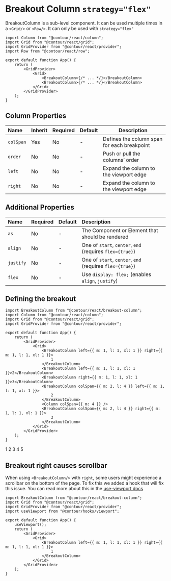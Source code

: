 
<Meta title="Docs/Components/Breakout Column" />

# Breakout Column `strategy="flex"`

BreakoutColumn is a sub-level component. It can be used multiple times in a `<Grid/>` or `<Row/>`.
It can only be used with `strategy="flex"`

```tsx
import Column from "@contour/react/column";
import Grid from "@contour/react/grid";
import GridProvider from "@contour/react/provider";
import Row from "@contour/react/row";

export default function App() {
	return (
		<GridProvider>
			<Grid>
				<BreakoutColumn>{/* ... */}</BreakoutColumn>
				<BreakoutColumn>{/* ... */}</BreakoutColumn>
			</Grid>
		</GridProvider>
	);
}
```

## Column Properties

| Name      | Inherit | Required | Default | Description                                 |
| :-------- | :------ | :------- | :------ | ------------------------------------------- |
| `colSpan` | Yes     | No       | -       | Defines the column span for each breakpoint |
| `order`   | No      | No       | -       | Push or pull the columns’ order             |
| `left`    | No      | No       | -       | Expand the column to the viewport edge      |
| `right`   | No      | No       | -       | Expand the column to the viewport edge      |

## Additional Properties

| Name      | Required | Default | Description                                              |
| :-------- | :------- | :------ | :------------------------------------------------------- |
| `as`      | No       | -       | The Component or Element that should be rendered         |
| `align`   | No       | -       | One of `start`, `center`, `end` (requires `flex={true}`) |
| `justify` | No       | -       | One of `start`, `center`, `end` (requires `flex={true}`) |
| `flex`    | No       | -       | Use `display: flex;` (enables `align`, `justify`)        |

## Defining the breakout

```tsx
import BreakoutColumn from "@contour/react/breakout-column";
import Column from "@contour/react/column";
import Grid from "@contour/react/grid";
import GridProvider from "@contour/react/provider";

export default function App() {
	return (
		<GridProvider>
			<Grid>
				<BreakoutColumn left={{ m: 1, l: 1, xl: 1 }} right={{ m: 1, l: 1, xl: 1 }}>
					1
				</BreakoutColumn>
				<BreakoutColumn left={{ m: 1, l: 1, xl: 1 }}>2</BreakoutColumn>
				<BreakoutColumn right={{ m: 1, l: 1, xl: 1 }}>3</BreakoutColumn>
				<BreakoutColumn colSpan={{ m: 2, l: 4 }} left={{ m: 1, l: 1, xl: 1 }}>
					2
				</BreakoutColumn>
				<Column colSpan={{ m: 4 }} />
				<BreakoutColumn colSpan={{ m: 2, l: 4 }} right={{ m: 1, l: 1, xl: 1 }}>
					3
				</BreakoutColumn>
			</Grid>
		</GridProvider>
	);
}
```

<GridProvider>
	<Grid>
		<BreakoutColumn left={{ m: 1, l: 1, xl: 1 }} right={{ m: 1, l: 1, xl: 1 }}>
			<DebugBox strokeWidth="2px">1</DebugBox>
		</BreakoutColumn>
		<BreakoutColumn left={{ m: 1, l: 1, xl: 1 }}>
			<DebugBox strokeWidth="2px">2</DebugBox>
		</BreakoutColumn>
		<BreakoutColumn right={{ m: 1, l: 1, xl: 1 }}>
			<DebugBox strokeWidth="2px">3</DebugBox>
		</BreakoutColumn>
		<BreakoutColumn colSpan={{ m: 2, l: 4 }} left={{ m: 1, l: 1, xl: 1 }}>
			<DebugBox strokeWidth="2px">4</DebugBox>
		</BreakoutColumn>
		<DebugColumn colSpan={{ m: 4 }} />
		<BreakoutColumn colSpan={{ m: 2, l: 4 }} right={{ m: 1, l: 1, xl: 1 }}>
			<DebugBox strokeWidth="2px">5</DebugBox>
		</BreakoutColumn>
	</Grid>
</GridProvider>

## Breakout right causes scrollbar

When using `<BreakoutColumn/>` with `right`, some users might experience a scrollbar on the bottom
of the page. To fix this we added a hook that will fix this issue. You can read more about this in
the [use-viewport docs](/story/docs-hooks-use-viewport--page)

```tsx
import BreakoutColumn from "@contour/react/breakout-column";
import Grid from "@contour/react/grid";
import GridProvider from "@contour/react/provider";
import useViewport from "@contour/hooks/viewport";

export default function App() {
	useViewport();
	return (
		<GridProvider>
			<Grid>
				<BreakoutColumn left={{ m: 1, l: 1, xl: 1 }} right={{ m: 1, l: 1, xl: 1 }}>
					1
				</BreakoutColumn>
			</Grid>
		</GridProvider>
	);
}
```
